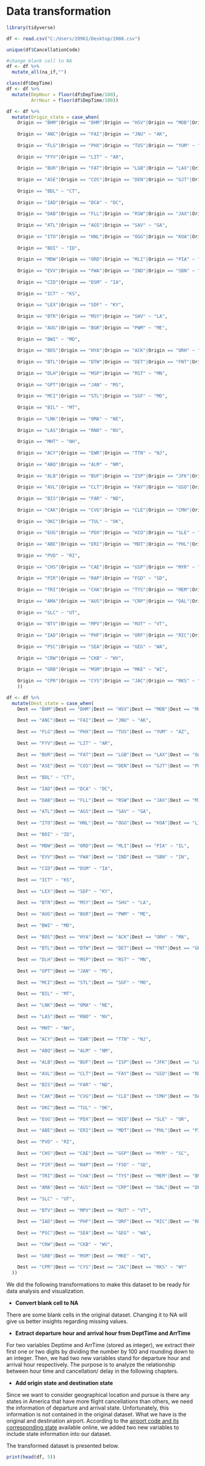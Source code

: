 # Data transformation

```r
library(tidyverse)
```

```r
df <- read.csv("C:/Users/20961/Desktop/2008.csv")
```

```r
unique(df$CancellationCode)
```
```r
#change blank cell to NA
df <- df %>% 
  mutate_all(na_if,"")
```

```r
class(df$DepTime)
df <- df %>%
  mutate(DepHour = floor(df$DepTime/100),
         ArrHour = floor(df$DepTime/100))
```

```r
df <- df %>%
  mutate(Origin_state = case_when(
    Origin == "BHM"|Origin == "DHM"|Origin == "HSV"|Origin == "MOB"|Origin == "MGM" ~ "AL",
    
    Origin == "ANC"|Origin == "FAI"|Origin == "JNU" ~ "AK",
    
    Origin == "FLG"|Origin == "PHX"|Origin == "TUS"|Origin == "YUM" ~ "AZ",
    
    Origin == "FYV"|Origin == "LIT" ~ "AR",
    
    Origin == "BUR"|Origin == "FAT"|Origin == "LGB"|Origin == "LAX"|Origin == "OAK"|Origin == "ONT"|Origin == "PSP"|Origin == "SMF"|Origin == "SAN"|Origin == "SFO"|Origin == "SJC"|Origin == "SNA" ~ "CA",
    
    Origin == "ASE"|Origin == "COS"|Origin == "DEN"|Origin == "GJT"|Origin == "PUB" ~ "CO",
    
    Origin == "BDL" ~ "CT",
    
    Origin == "IAD"|Origin == "DCA" ~ "DC",
    
    Origin == "DAB"|Origin == "FLL"|Origin == "RSW"|Origin == "JAX"|Origin == "MIA"|Origin == "MCO"|Origin == "PNS"|Origin == "PIE"|Origin == "SRQ"|Origin == "TPA"|Origin == "PBI"|Origin == "PFN" ~ "FL",
    
    Origin == "ATL"|Origin == "AGS"|Origin == "SAV" ~ "GA",
    
    Origin == "ITO"|Origin == "HNL"|Origin == "OGG"|Origin == "KOA"|Origin == "LIH" ~ "HI",
    
    Origin == "BOI" ~ "ID",
    
    Origin == "MDW"|Origin == "ORD"|Origin == "MLI"|Origin == "PIA" ~ "IL",
    
    Origin == "EVV"|Origin == "FWA"|Origin == "IND"|Origin == "SBN" ~ "IN",
    
    Origin == "CID"|Origin == "DSM" ~ "IA",
    
    Origin == "ICT" ~ "KS",
    
    Origin == "LEX"|Origin == "SDF" ~ "KY",
    
    Origin == "BTR"|Origin == "MSY"|Origin == "SHV" ~ "LA",
    
    Origin == "AUG"|Origin == "BGR"|Origin == "PWM" ~ "ME",
    
    Origin == "BWI" ~ "MD",
    
    Origin == "BOS"|Origin == "HYA"|Origin == "ACK"|Origin == "ORH" ~ "MA",
    
    Origin == "BTL"|Origin == "DTW"|Origin == "DET"|Origin == "FNT"|Origin == "GRR"|Origin == "AZO"|Origin == "LAN"|Origin == "MBS" ~ "MI",
    
    Origin == "DLH"|Origin == "MSP"|Origin == "RST" ~ "MN",
    
    Origin == "GPT"|Origin == "JAN" ~ "MS",
    
    Origin == "MCI"|Origin == "STL"|Origin == "SGF" ~ "MO",
    
    Origin == "BIL" ~ "MT",
    
    Origin == "LNK"|Origin == "OMA" ~ "NE",
    
    Origin == "LAS"|Origin == "RNO" ~ "NV",
    
    Origin == "MHT" ~ "NH",
    
    Origin == "ACY"|Origin == "EWR"|Origin == "TTN" ~ "NJ",
    
    Origin == "ABQ"|Origin == "ALM" ~ "NM",
    
    Origin == "ALB"|Origin == "BUF"|Origin == "ISP"|Origin == "JFK"|Origin == "LGA"|Origin == "SWF"|Origin == "ROC"|Origin == "SYR"|Origin == "HPN" ~ "NY",
    
    Origin == "AVL"|Origin == "CLT"|Origin == "FAY"|Origin == "GSO"|Origin == "RDU"|Origin == "INT" ~ "NC",
    
    Origin == "BIS"|Origin == "FAR" ~ "ND",
    
    Origin == "CAK"|Origin == "CVG"|Origin == "CLE"|Origin == "CMH"|Origin == "DAY"|Origin == "TOL" ~ "OH",
    
    Origin == "OKC"|Origin == "TUL" ~ "OK",
    
    Origin == "EUG"|Origin == "PDX"|Origin == "HIO"|Origin == "SLE" ~ "OR",
    
    Origin == "ABE"|Origin == "ERI"|Origin == "MDT"|Origin == "PHL"|Origin == "PIT"|Origin == "AVP" ~ "PA",
    
    Origin == "PVD" ~ "RI",
    
    Origin == "CHS"|Origin == "CAE"|Origin == "GSP"|Origin == "MYR" ~ "SC",
    
    Origin == "PIR"|Origin == "RAP"|Origin == "FSD" ~ "SD",
    
    Origin == "TRI"|Origin == "CHA"|Origin == "TYS"|Origin == "MEM"|Origin == "BNA" ~ "TN",
    
    Origin == "AMA"|Origin == "AUS"|Origin == "CRP"|Origin == "DAL"|Origin == "DFW"|Origin == "ELP"|Origin == "HOU"|Origin == "IAH"|Origin == "LBB"|Origin == "MAF"|Origin == "SAT" ~ "TX",
    
    Origin == "SLC" ~ "UT",
    
    Origin == "BTV"|Origin == "MPV"|Origin == "RUT" ~ "VT",
    
    Origin == "IAD"|Origin == "PHF"|Origin == "ORF"|Origin == "RIC"|Origin == "ROA" ~ "VA",
    
    Origin == "PSC"|Origin == "SEA"|Origin == "GEG" ~ "WA",
    
    Origin == "CRW"|Origin == "CKB" ~ "WV",
    
    Origin == "GRB"|Origin == "MSM"|Origin == "MKE" ~ "WI",
    
    Origin == "CPR"|Origin == "CYS"|Origin == "JAC"|Origin == "RKS" ~ "WY"
    ))
```

```r
df <- df %>%
  mutate(Dest_state = case_when(
    Dest == "BHM"|Dest == "DHM"|Dest == "HSV"|Dest == "MOB"|Dest == "MGM" ~ "AL",
    
    Dest == "ANC"|Dest == "FAI"|Dest == "JNU" ~ "AK",
    
    Dest == "FLG"|Dest == "PHX"|Dest == "TUS"|Dest == "YUM" ~ "AZ",
    
    Dest == "FYV"|Dest == "LIT" ~ "AR",
    
    Dest == "BUR"|Dest == "FAT"|Dest == "LGB"|Dest == "LAX"|Dest == "OAK"|Dest == "ONT"|Dest == "PSP"|Dest == "SMF"|Dest == "SAN"|Dest == "SFO"|Dest == "SJC"|Dest == "SNA" ~ "CA",
    
    Dest == "ASE"|Dest == "COS"|Dest == "DEN"|Dest == "GJT"|Dest == "PUB" ~ "CO",
    
    Dest == "BDL" ~ "CT",
    
    Dest == "IAD"|Dest == "DCA" ~ "DC",
    
    Dest == "DAB"|Dest == "FLL"|Dest == "RSW"|Dest == "JAX"|Dest == "MIA"|Dest == "MCO"|Dest == "PNS"|Dest == "PIE"|Dest == "SRQ"|Dest == "TPA"|Dest == "PBI"|Dest == "PFN" ~ "FL",
    
    Dest == "ATL"|Dest == "AGS"|Dest == "SAV" ~ "GA",
    
    Dest == "ITO"|Dest == "HNL"|Dest == "OGG"|Dest == "KOA"|Dest == "LIH" ~ "HI",
    
    Dest == "BOI" ~ "ID",
    
    Dest == "MDW"|Dest == "ORD"|Dest == "MLI"|Dest == "PIA" ~ "IL",
    
    Dest == "EVV"|Dest == "FWA"|Dest == "IND"|Dest == "SBN" ~ "IN",
    
    Dest == "CID"|Dest == "DSM" ~ "IA",
    
    Dest == "ICT" ~ "KS",
    
    Dest == "LEX"|Dest == "SDF" ~ "KY",
    
    Dest == "BTR"|Dest == "MSY"|Dest == "SHV" ~ "LA",
    
    Dest == "AUG"|Dest == "BGR"|Dest == "PWM" ~ "ME",
    
    Dest == "BWI" ~ "MD",
    
    Dest == "BOS"|Dest == "HYA"|Dest == "ACK"|Dest == "ORH" ~ "MA",
    
    Dest == "BTL"|Dest == "DTW"|Dest == "DET"|Dest == "FNT"|Dest == "GRR"|Dest == "AZO"|Dest == "LAN"|Dest == "MBS" ~ "MI",
    
    Dest == "DLH"|Dest == "MSP"|Dest == "RST" ~ "MN",
    
    Dest == "GPT"|Dest == "JAN" ~ "MS",
    
    Dest == "MCI"|Dest == "STL"|Dest == "SGF" ~ "MO",
    
    Dest == "BIL" ~ "MT",
    
    Dest == "LNK"|Dest == "OMA" ~ "NE",
    
    Dest == "LAS"|Dest == "RNO" ~ "NV",
    
    Dest == "MHT" ~ "NH",
    
    Dest == "ACY"|Dest == "EWR"|Dest == "TTN" ~ "NJ",
    
    Dest == "ABQ"|Dest == "ALM" ~ "NM",
    
    Dest == "ALB"|Dest == "BUF"|Dest == "ISP"|Dest == "JFK"|Dest == "LGA"|Dest == "SWF"|Dest == "ROC"|Dest == "SYR"|Dest == "HPN" ~ "NY",
    
    Dest == "AVL"|Dest == "CLT"|Dest == "FAY"|Dest == "GSO"|Dest == "RDU"|Dest == "INT" ~ "NC",
    
    Dest == "BIS"|Dest == "FAR" ~ "ND",
    
    Dest == "CAK"|Dest == "CVG"|Dest == "CLE"|Dest == "CMH"|Dest == "DAY"|Dest == "TOL" ~ "OH",
    
    Dest == "OKC"|Dest == "TUL" ~ "OK",
    
    Dest == "EUG"|Dest == "PDX"|Dest == "HIO"|Dest == "SLE" ~ "OR",
    
    Dest == "ABE"|Dest == "ERI"|Dest == "MDT"|Dest == "PHL"|Dest == "PIT"|Dest == "AVP" ~ "PA",
    
    Dest == "PVD" ~ "RI",
    
    Dest == "CHS"|Dest == "CAE"|Dest == "GSP"|Dest == "MYR" ~ "SC",
    
    Dest == "PIR"|Dest == "RAP"|Dest == "FSD" ~ "SD",
    
    Dest == "TRI"|Dest == "CHA"|Dest == "TYS"|Dest == "MEM"|Dest == "BNA" ~ "TN",
    
    Dest == "AMA"|Dest == "AUS"|Dest == "CRP"|Dest == "DAL"|Dest == "DFW"|Dest == "ELP"|Dest == "HOU"|Dest == "IAH"|Dest == "LBB"|Dest == "MAF"|Dest == "SAT" ~ "TX",
    
    Dest == "SLC" ~ "UT",
    
    Dest == "BTV"|Dest == "MPV"|Dest == "RUT" ~ "VT",
    
    Dest == "IAD"|Dest == "PHF"|Dest == "ORF"|Dest == "RIC"|Dest == "ROA" ~ "VA",
    
    Dest == "PSC"|Dest == "SEA"|Dest == "GEG" ~ "WA",
    
    Dest == "CRW"|Dest == "CKB" ~ "WV",
    
    Dest == "GRB"|Dest == "MSM"|Dest == "MKE" ~ "WI",
    
    Dest == "CPR"|Dest == "CYS"|Dest == "JAC"|Dest == "RKS" ~ "WY"
  ))
```

We did the following transformations to make this dataset to be ready for data analysis and visualization.

* **Convert blank cell to NA**

There are some blank cells in the original dataset. Changing it to NA will give us better insights regarding missing values.

* **Extract departure hour and arrival hour from DeptTime and ArrTime**

For two variables Deptime and ArrTime (stored as integer), we extract their first one or two digits by dividing the number by 100 and rounding down to an integer. Then, we had two new variables stand for departure hour and arrival hour respectively. The purpose is to analyze the relationship between hour time and cancellation/ delay in the following chapters.

* **Add origin state and destination state**

Since we want to consider geographical location and pursue is there any states in America that have more flight cancellations than others, we need the information of departure and arrival state. Unfortunately, this information is not contained in the original dataset. What we have is the original and destination airport. According to the [airport code and its corresponding state](http://static.samaritanspurse.org.s3.amazonaws.com/public/OHOP/US-Airport-Codes.pdf) available online, we added two new variables to include state information into our dataset.

The transformed dataset is presented below.
```r
print(head(df, 5))
```

